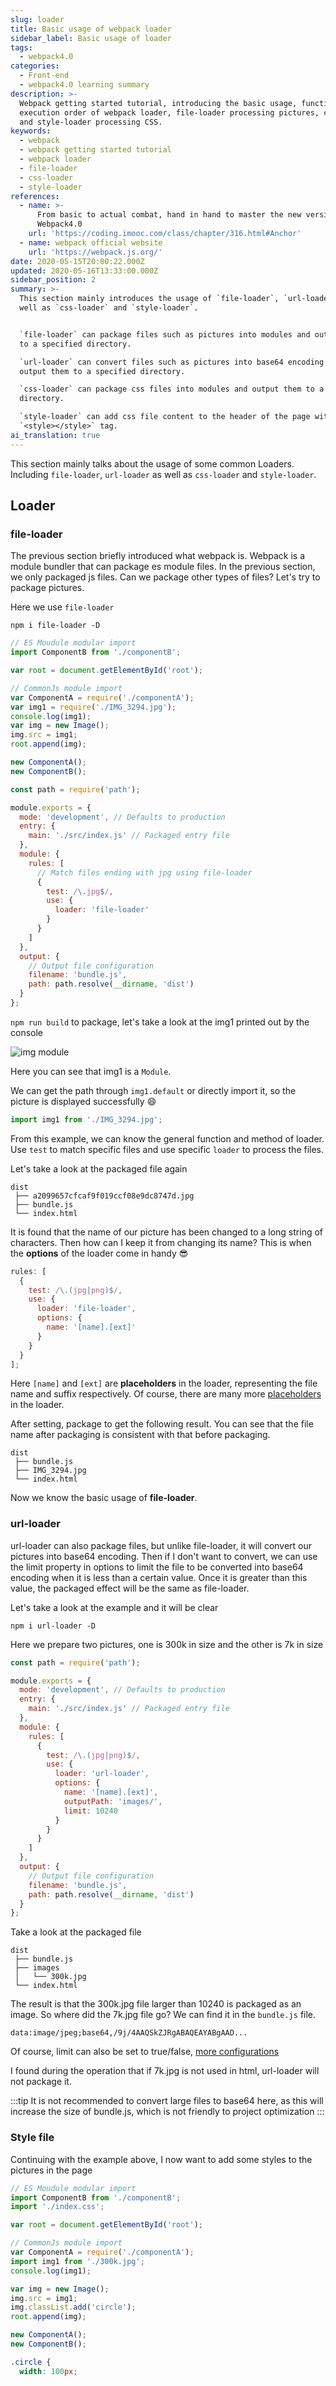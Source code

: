 ```yaml
---
slug: loader
title: Basic usage of webpack loader
sidebar_label: Basic usage of loader
tags:
  - webpack4.0
categories:
  - Front-end
  - webpack4.0 learning summary
description: >-
  Webpack getting started tutorial, introducing the basic usage, function,
  execution order of webpack loader, file-loader processing pictures, css-loader
  and style-loader processing CSS.
keywords:
  - webpack
  - webpack getting started tutorial
  - webpack loader
  - file-loader
  - css-loader
  - style-loader
references:
  - name: >-
      From basic to actual combat, hand in hand to master the new version of
      Webpack4.0
    url: 'https://coding.imooc.com/class/chapter/316.html#Anchor'
  - name: webpack official website
    url: 'https://webpack.js.org/'
date: 2020-05-15T20:00:22.000Z
updated: 2020-05-16T13:33:00.000Z
sidebar_position: 2
summary: >-
  This section mainly introduces the usage of `file-loader`, `url-loader` as
  well as `css-loader` and `style-loader`.


  `file-loader` can package files such as pictures into modules and output them
  to a specified directory.

  `url-loader` can convert files such as pictures into base64 encoding and
  output them to a specified directory.

  `css-loader` can package css files into modules and output them to a specified
  directory.

  `style-loader` can add css file content to the header of the page with
  `<style></style>` tag.
ai_translation: true
---
```


This section mainly talks about the usage of some common Loaders. Including `file-loader`, `url-loader` as well as `css-loader` and `style-loader`.

<!--truncate-->

## Loader

### file-loader

The previous section briefly introduced what webpack is. Webpack is a module bundler that can package es module files. In the previous section, we only packaged js files. Can we package other types of files? Let's try to package pictures.

Here we use `file-loader`

```shell title="Install file-loader"
npm i file-loader -D
```

<Tabs>
<TabItem value="index.js" label="index.js">

```js title="index.js"
// ES Moudule modular import
import ComponentB from './componentB';

var root = document.getElementById('root');

// CommonJs module import
var ComponentA = require('./componentA');
var img1 = require('./IMG_3294.jpg');
console.log(img1);
var img = new Image();
img.src = img1;
root.append(img);

new ComponentA();
new ComponentB();
```

</TabItem>
<TabItem value="webpack.config.js" label="webpack.config.js">

```js
const path = require('path');

module.exports = {
  mode: 'development', // Defaults to production
  entry: {
    main: './src/index.js' // Packaged entry file
  },
  module: {
    rules: [
      // Match files ending with jpg using file-loader
      {
        test: /\.jpg$/,
        use: {
          loader: 'file-loader'
        }
      }
    ]
  },
  output: {
    // Output file configuration
    filename: 'bundle.js',
    path: path.resolve(__dirname, 'dist')
  }
};
```

</TabItem>
</Tabs>

`npm run build` to package, let's take a look at the img1 printed out by the console

![img module](https://raw.githubusercontent.com/3Alan/images/master/img/20200515205827.png)

Here you can see that img1 is a `Module`.

We can get the path through `img1.default` or directly import it, so the picture is displayed successfully 😄

```js
import img1 from './IMG_3294.jpg';
```

From this example, we can know the general function and method of loader. Use `test` to match specific files and use specific `loader` to process the files.

Let's take a look at the packaged file again

```
dist
 ├── a2099657cfcaf9f019ccf08e9dc8747d.jpg
 ├── bundle.js
 └── index.html
```

It is found that the name of our picture has been changed to a long string of characters. Then how can I keep it from changing its name? This is when the **options** of the loader come in handy 😎

```js title="webpack.config.js"
rules: [
  {
    test: /\.(jpg|png)$/,
    use: {
      loader: 'file-loader',
      options: {
        name: '[name].[ext]'
      }
    }
  }
];
```

Here `[name]` and `[ext]` are **placeholders** in the loader, representing the file name and suffix respectively. Of course, there are many more [placeholders](https://webpack.js.org/loaders/file-loader/#placeholders) in the loader.

After setting, package to get the following result. You can see that the file name after packaging is consistent with that before packaging.

```
dist
 ├── bundle.js
 ├── IMG_3294.jpg
 └── index.html
```

Now we know the basic usage of **file-loader**.

### url-loader

url-loader can also package files, but unlike file-loader, it will convert our pictures into base64 encoding. Then if I don't want to convert, we can use the limit property in options to limit the file to be converted into base64 encoding when it is less than a certain value. Once it is greater than this value, the packaged effect will be the same as file-loader.

Let's take a look at the example and it will be clear

```
npm i url-loader -D
```

Here we prepare two pictures, one is 300k in size and the other is 7k in size

```js title="webpack.config.js"
const path = require('path');

module.exports = {
  mode: 'development', // Defaults to production
  entry: {
    main: './src/index.js' // Packaged entry file
  },
  module: {
    rules: [
      {
        test: /\.(jpg|png)$/,
        use: {
          loader: 'url-loader',
          options: {
            name: '[name].[ext]',
            outputPath: 'images/',
            limit: 10240
          }
        }
      }
    ]
  },
  output: {
    // Output file configuration
    filename: 'bundle.js',
    path: path.resolve(__dirname, 'dist')
  }
};
```

Take a look at the packaged file

```
dist
 ├── bundle.js
 ├── images
 │   └── 300k.jpg
 └── index.html
```

The result is that the 300k.jpg file larger than 10240 is packaged as an image. So where did the 7k.jpg file go? We can find it in the `bundle.js` file.

```
data:image/jpeg;base64,/9j/4AAQSkZJRgABAQEAYABgAAD...
```

Of course, limit can also be set to true/false, [more configurations](https://webpack.js.org/loaders/url-loader/#limit)

I found during the operation that if 7k.jpg is not used in html, url-loader will not package it.

:::tip
It is not recommended to convert large files to base64 here, as this will increase the size of bundle.js, which is not friendly to project optimization
:::

### Style file

Continuing with the example above, I now want to add some styles to the pictures in the page

<Tabs>
<TabItem value="index.js" label="index.js">

```js
// ES Moudule modular import
import ComponentB from './componentB';
import './index.css';

var root = document.getElementById('root');

// CommonJs module import
var ComponentA = require('./componentA');
import img1 from './300k.jpg';
console.log(img1);

var img = new Image();
img.src = img1;
img.classList.add('circle');
root.append(img);

new ComponentA();
new ComponentB();
```

</TabItem>
<TabItem value="index.css" label="index.css">

```css
.circle {
  width: 100px;
